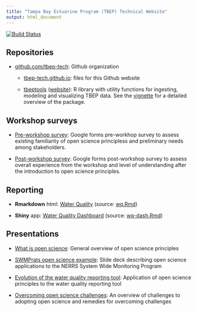 ```yaml
---
title: "Tampa Bay Estuarine Program (TBEP) Technical Website"
output: html_document
---
```


[![Build Status](https://travis-ci.org/tbep-tech/tbep-tech.github.io.svg?branch=master)](https://travis-ci.org/tbep-tech/tbep-tech.github.io)

## Repositories

- [github.com/tbep-tech](https://github.com/tbep-tech/tbep-tech.github.io): Github organization
    
    - [tbep-tech.github.io](https://github.com/tbep-tech/tbep-tech.github.io): files for this Github website
    
    - [tbeptools](https://github.com/tbep-tech/tbeptools) ([website](https://tbep-tech.github.io/tbeptools/)): R library with utility functions for ingesting, modeling and visualizing TBEP data.  See the [vignette](https://tbep-tech.github.io/tbeptools/articles/intro.html) for a detailed overview of the package. 

## Workshop surveys

- [Pre-workshop survey](https://forms.gle/B4W5BeSMNMdYrLkH9): Google forms pre-workhop survey to assess existing familiarity of open science principless and preliminary needs among stakeholders. 

- [Post-workshop survey](https://forms.gle/BbaXmmxiqywtU7oc7): Google forms post-workshop survey to assess overall experience from the workshop and level of understanding after the introduction to open science principles.

## Reporting

- **Rmarkdown** html: [Water Quality](https://tbep-tech.github.io/wq.html) (source: [wq.Rmd](https://github.com/tbep-tech/tbep-tech.github.io/blob/master/wq.Rmd))

- **Shiny** app: [Water Quality Dashboard](https://shiny.tbeptech.org/tbeptools/inst/wq-dash/wq-dash.Rmd) (source: [wq-dash.Rmd](https://github.com/tbep-tech/tbeptools/blob/master/inst/wq-dash/wq-dash.Rmd))

## Presentations

- [What is open science](http://tbep-tech.github.io/tbep-os-presentations/what_is_os.html): General overview of open science principles

- [SWMPrats open science example](https://tbep-tech.github.io/tbep-os-presentations/SWMPrats_pres.html): Slide deck describing open science applications to the NERRS System Wide Monitoring Program

- [Evolution of the water quality reporting tool](https://tbep-tech.github.io/tbep-os-presentations/evolution_reporting.html): Application of open science principles to the water quality reporting tool

- [Overcoming open science challenges](https://tbep-tech.github.io/tbep-os-presentations/challenges_for_os.html): An overview of challenges to adopting open science and remedies for overcoming challenges
